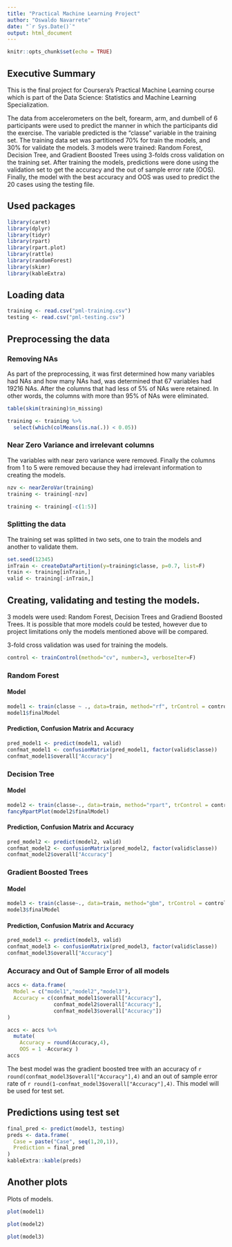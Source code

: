 ```yaml
---
title: "Practical Machine Learning Project"
author: "Oswaldo Navarrete"
date: "`r Sys.Date()`"
output: html_document
---
```


```r
knitr::opts_chunk$set(echo = TRUE)
```

## Executive Summary

This is the final project for Coursera’s Practical Machine Learning course which is part of the Data Science: Statistics and Machine Learning Specialization.

The data from accelerometers on the belt, forearm, arm, and dumbell of 6 participants were used to predict the manner in which the participants did the exercise. The variable predicted is the “classe” variable in the training set. The training data set was partitioned 70\% for train the models, and 30\% for validate the models. 3 models were trained: Random Forest, Decision Tree,  and Gradient Boosted Trees using 3-folds cross validation on the training set. After training the models, predictions were done using the validation set to get the accuracy and the out of sample error rate (OOS). Finally, the model with the best accuracy and OOS was used to predict the 20 cases using the testing file.

## Used packages

```r
library(caret)
library(dplyr)
library(tidyr)
library(rpart)
library(rpart.plot)
library(rattle)
library(randomForest)
library(skimr)
library(kableExtra)
```

## Loading data

```r
training <- read.csv("pml-training.csv")
testing <- read.csv("pml-testing.csv")
```

## Preprocessing the data

### Removing NAs

As part of the preprocessing, it was first determined how many variables had NAs and how many NAs had, was determined that 67 variables had 19216 NAs. After the columns that had less of 5\% of NAs were retained. In other words, the columns with more than 95% of NAs were eliminated.

```r
table(skim(training)$n_missing)

training <- training %>% 
  select(which(colMeans(is.na(.)) < 0.05))
```
### Near Zero Variance and irrelevant columns

The variables with near zero variance were removed. Finally the columns from 1 to 5 were removed because they had irrelevant information to creating the models.

```r
nzv <- nearZeroVar(training)
training <- training[-nzv]
```

```r
training <- training[-c(1:5)]
```

### Splitting the data

The training set was splitted in two sets, one to train the  models and another to validate them. 

```r
set.seed(12345)
inTrain <- createDataPartition(y=training$classe, p=0.7, list=F)
train <- training[inTrain,]
valid <- training[-inTrain,]
```

## Creating, validating and testing the models.

3 models were used: Random Forest, Decision Trees and Gradiend Boosted Trees. It is possible that more models could be tested, however due to project limitations only the models mentioned above will be compared.

3-fold cross validation was used for training the models. 

```r
control <- trainControl(method="cv", number=3, verboseIter=F)
```


### Random Forest

#### Model

```r
model1 <- train(classe ~ ., data=train, method="rf", trControl = control)
model1$finalModel
```

#### Prediction, Confusion Matrix and Accuracy

```r
pred_model1 <- predict(model1, valid)
confmat_model1 <- confusionMatrix(pred_model1, factor(valid$classe))
confmat_model1$overall["Accuracy"]
```
### Decision Tree

#### Model 

```r
model2 <- train(classe~., data=train, method="rpart", trControl = control, tuneLength = 5)
fancyRpartPlot(model2$finalModel)
```

#### Prediction, Confusion Matrix and Accuracy

```r
pred_model2 <- predict(model2, valid)
confmat_model2 <- confusionMatrix(pred_model2, factor(valid$classe))
confmat_model2$overall["Accuracy"]
```

### Gradient Boosted Trees

#### Model

```r
model3 <- train(classe~., data=train, method="gbm", trControl = control, tuneLength = 5, verbose = F)
model3$finalModel
```

#### Prediction, Confusion Matrix and Accuracy

```r
pred_model3 <- predict(model3, valid)
confmat_model3 <- confusionMatrix(pred_model3, factor(valid$classe))
confmat_model3$overall["Accuracy"]
```

### Accuracy and Out of Sample Error of all models

```r
accs <- data.frame(
  Model = c("model1","model2","model3"),
  Accuracy = c(confmat_model1$overall["Accuracy"],
               confmat_model2$overall["Accuracy"],
               confmat_model3$overall["Accuracy"])
)

accs <- accs %>%
  mutate(
    Accuracy = round(Accuracy,4),
    OOS = 1 -Accuracy )
accs
```

The best model was the gradient boosted tree with an accuracy of `r round(confmat_model3$overall["Accuracy"],4)` and an out of sample error rate of `r round(1-confmat_model3$overall["Accuracy"],4)`. This model will be used for test set. 

## Predictions using test set

```r
final_pred <- predict(model3, testing)
preds <- data.frame(
  Case = paste("Case", seq(1,20,1)),
  Prediction = final_pred
)
kableExtra::kable(preds)
```

## Another plots

Plots of models.

```r
plot(model1)
```

```r
plot(model2)
```
```r
plot(model3)
```

